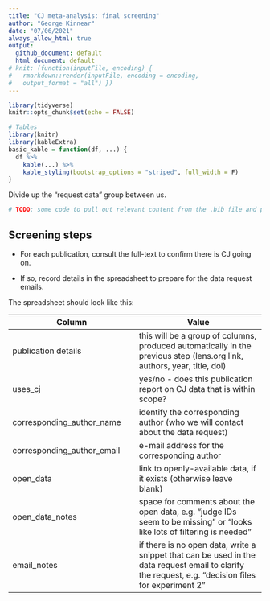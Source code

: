 ```yaml
---
title: "CJ meta-analysis: final screening"
author: "George Kinnear"
date: "07/06/2021"
always_allow_html: true
output:
  github_document: default
  html_document: default
# knit: (function(inputFile, encoding) {
#   rmarkdown::render(inputFile, encoding = encoding,
#   output_format = "all") })
---
```


```r
library(tidyverse)
knitr::opts_chunk$set(echo = FALSE)

# Tables
library(knitr)
library(kableExtra)
basic_kable = function(df, ...) {
  df %>% 
    kable(...) %>%
    kable_styling(bootstrap_options = "striped", full_width = F)
}
```

Divide up the "request data" group between us.

```r
# TODO: some code to pull out relevant content from the .bib file and produce a spreadsheet
```

## Screening steps

* For each publication, consult the full-text to confirm there is CJ going on.

* If so, record details in the spreadsheet to prepare for the data request emails.

The spreadsheet should look like this:

| Column        | Value       |
| ------------- |-------------|
| publication details | this will be a group of columns, produced automatically in the previous step (lens.org link, authors, year, title, doi) |
| uses_cj | yes/no - does this publication report on CJ data that is within scope? |
| corresponding_author_name | identify the corresponding author (who we will contact about the data request) |
| corresponding_author_email | e-mail address for the corresponding author |
| open_data | link to openly-available data, if it exists (otherwise leave blank) |
| open_data_notes | space for comments about the open data, e.g. "judge IDs seem to be missing" or "looks like lots of filtering is needed" |
| email_notes | if there is no open data, write a snippet that can be used in the data request email to clarify the request, e.g. "decision files for experiment 2" |